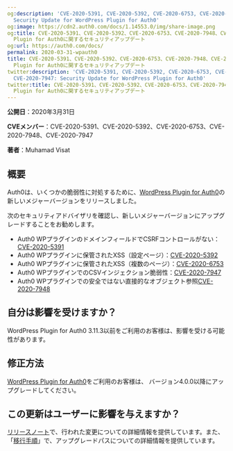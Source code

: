 ```yaml
---
og:description: 'CVE-2020-5391, CVE-2020-5392, CVE-2020-6753, CVE-2020-7948, CVE-2020-7947:
  Security Update for WordPress Plugin for Auth0'
og:image: https://cdn2.auth0.com/docs/1.14553.0/img/share-image.png
og:title: CVE-2020-5391、CVE-2020-5392、CVE-2020-6753、CVE-2020-7948、CVE-2020-7947：WordPress
  Plugin for Auth0に関するセキュリティアップデート
og:url: https://auth0.com/docs/
permalink: 2020-03-31-wpauth0
title: CVE-2020-5391、CVE-2020-5392、CVE-2020-6753、CVE-2020-7948、CVE-2020-7947：WordPress
  Plugin for Auth0に関するセキュリティアップデート
twitter:description: 'CVE-2020-5391, CVE-2020-5392, CVE-2020-6753, CVE-2020-7948,
  CVE-2020-7947: Security Update for WordPress Plugin for Auth0'
twitter:title: CVE-2020-5391、CVE-2020-5392、CVE-2020-6753、CVE-2020-7948、CVE-2020-7947：WordPress
  Plugin for Auth0に関するセキュリティアップデート
---
```


**公開日**：2020年3月31日

**CVEメンバー**：CVE-2020-5391、CVE-2020-5392、CVE-2020-6753、CVE-2020-7948、CVE-2020-7947

**著者**：Muhamad Visat

## 概要

Auth0は、いくつかの脆弱性に対処するために、[WordPress Plugin for Auth0](https://github.com/auth0/wp-auth0)の新しいメジャーバージョンをリリースしました。

次のセキュリティアドバイザリを確認し、新しいメジャーバージョンにアップグレードすることをお勧めします。

* Auth0 WPプラグインのドメインフィールドでCSRFコントロールがない：[CVE-2020-5391](https://cve.mitre.org/cgi-bin/cvename.cgi?name=CVE-2020-5391)
* Auth0 WPプラグインに保管されたXSS（設定ページ）：[CVE-2020-5392](https://cve.mitre.org/cgi-bin/cvename.cgi?name=CVE-2020-5392)
* Auth0 WPプラグインに保管されたXSS（複数のページ）：[CVE-2020-6753](https://cve.mitre.org/cgi-bin/cvename.cgi?name=CVE-2020-6753)
* Auth0 WPプラグインでのCSVインジェクション脆弱性：[CVE-2020-7947](https://cve.mitre.org/cgi-bin/cvename.cgi?name=CVE-2020-7947)
* Auth0 WPプラグインでの安全ではない直接的なオブジェクト参照[CVE-2020-7948](https://cve.mitre.org/cgi-bin/cvename.cgi?name=CVE-2020-7948)

## 自分は影響を受けますか？

WordPress Plugin for Auth0 3.11.3以前をご利用のお客様は、影響を受ける可能性があります。

## 修正方法

[WordPress Plugin for Auth0](https://github.com/auth0/wp-auth0)をご利用のお客様は、 バージョン4.0.0以降にアップグレードしてください。

## この更新はユーザーに影響を与えますか？

[リリースノート](https://github.com/auth0/wp-auth0/blob/master/CHANGELOG.md)で、行われた変更についての詳細情報を提供しています。また、「[移行手順](https://github.com/auth0/wp-auth0/blob/master/MIGRATE-v3-TO-v4.md)」で、アップグレードパスについての詳細情報を提供しています。